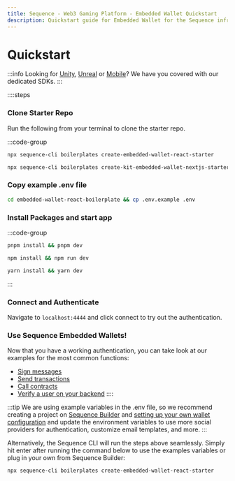 ```yaml
---
title: Sequence - Web3 Gaming Platform - Embedded Wallet Quickstart
description: Quickstart guide for Embedded Wallet for the Sequence infrastructure stack for web3 gaming.
---
```



# Quickstart

:::info
Looking for [Unity](/sdk/unity/overview), [Unreal](/sdk/unreal/introduction) or [Mobile](/sdk/mobile)? We have you covered with our dedicated SDKs.
:::

::::steps
### Clone Starter Repo
Run the following from your terminal to clone the starter repo.

:::code-group
```bash [React]
npx sequence-cli boilerplates create-embedded-wallet-react-starter
```

```bash [Next]
npx sequence-cli boilerplates create-kit-embedded-wallet-nextjs-starter
```


### Copy example .env file

```bash
cd embedded-wallet-react-boilerplate && cp .env.example .env
```

### Install Packages and start app

:::code-group
```bash [pnpm]
pnpm install && pnpm dev
```

```bash [npm]
npm install && npm run dev
```

```bash [yarn]
yarn install && yarn dev
```
:::

### Connect and Authenticate
Navigate to `localhost:4444` and click connect to try out the authentication.


### Use Sequence Embedded Wallets!

Now that you have a working authentication, you can take look at our examples for the most common functions:
- [Sign messages](/solutions/wallets/embedded-wallet/examples/use-wallets#sign-messages)
- [Send transactions](/solutions/wallets/embedded-wallet/examples/use-wallets#send-transactions)
- [Call contracts](/solutions/wallets/embedded-wallet/examples/use-wallets#call-any-contract)
- [Verify a user on your backend](/solutions/wallets/embedded-wallet/examples/verification#prerequisite-deployment-of-a-parent-wallet)
::::


:::tip
We are using example variables in the .env file, so we recommend creating a project on [Sequence Builder](https://sequence.build/project/default/wallet/embedded-wallet) and [setting up your own wallet configuration](/solutions/builder/embedded-wallet) and update the environment variables to use more social providers for authentication, customize email templates, and more.
:::


Alternatively, the Sequence CLI will run the steps above seamlessly. Simply hit enter after running the command below to use the examples variables or plug in your own from Sequence Builder:
```bash
npx sequence-cli boilerplates create-embedded-wallet-react-starter
```


